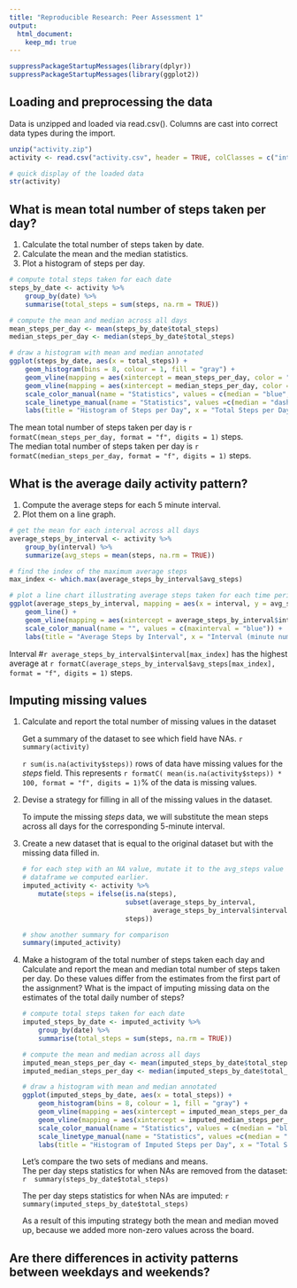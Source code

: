 ```yaml
---
title: "Reproducible Research: Peer Assessment 1"
output: 
  html_document:
    keep_md: true
---
```


```r
suppressPackageStartupMessages(library(dplyr))
suppressPackageStartupMessages(library(ggplot2))
```

## Loading and preprocessing the data
Data is unzipped and loaded via read.csv(). Columns are cast into correct data types during the import.
```r
unzip("activity.zip")
activity <- read.csv("activity.csv", header = TRUE, colClasses = c("integer", "Date", "integer"))

# quick display of the loaded data
str(activity)
```


## What is mean total number of steps taken per day?

1. Calculate the total number of steps taken by date.
1. Calculate the mean and the median statistics.
1. Plot a histogram of steps per day.

``` r
# compute total steps taken for each date
steps_by_date <- activity %>%
    group_by(date) %>%
    summarise(total_steps = sum(steps, na.rm = TRUE))

# compute the mean and median across all days
mean_steps_per_day <- mean(steps_by_date$total_steps)
median_steps_per_day <- median(steps_by_date$total_steps)

# draw a histogram with mean and median annotated
ggplot(steps_by_date, aes(x = total_steps)) +
    geom_histogram(bins = 8, colour = 1, fill = "gray") + 
    geom_vline(mapping = aes(xintercept = mean_steps_per_day, color = "mean", linetype = "mean")) + 
    geom_vline(mapping = aes(xintercept = median_steps_per_day, color = "median", linetype = "median")) +
    scale_color_manual(name = "Statistics", values = c(median = "blue", mean = "red")) +
    scale_linetype_manual(name = "Statistics", values =c(median = "dashed", mean = "dotted")) + 
    labs(title = "Histogram of Steps per Day", x = "Total Steps per Day")

```

The mean total number of steps taken per day is `r formatC(mean_steps_per_day, format = "f", digits = 1)` steps.  
The median total number of steps taken per day is `r formatC(median_steps_per_day, format = "f", digits = 1)` steps.

## What is the average daily activity pattern?
1. Compute the average steps for each 5 minute interval.
2. Plot them on a line graph.

``` r
# get the mean for each interval across all days
average_steps_by_interval <- activity %>%
    group_by(interval) %>%
    summarize(avg_steps = mean(steps, na.rm = TRUE))

# find the index of the maximum average steps
max_index <- which.max(average_steps_by_interval$avg_steps)

# plot a line chart illustrating average steps taken for each time period
ggplot(average_steps_by_interval, mapping = aes(x = interval, y = avg_steps)) + 
    geom_line() +
    geom_vline(mapping = aes(xintercept = average_steps_by_interval$interval[max_index], color = "maxinterval"), linetype = "dashed") +
    scale_color_manual(name = "", values = c(maxinterval = "blue")) +
    labs(title = "Average Steps by Interval", x = "Interval (minute number)", y = "Average Steps")
```

Interval #`r average_steps_by_interval$interval[max_index]` has the highest average at `r formatC(average_steps_by_interval$avg_steps[max_index], format = "f", digits = 1)` steps.

## Imputing missing values

1. Calculate and report the total number of missing values in the dataset  
    
    Get a summary of the dataset to see which field have NAs.
    ```r
    summary(activity)
    ```
    
    `r sum(is.na(activity$steps))` rows of data have missing values for the *steps* field.
    This represents `r formatC( mean(is.na(activity$steps)) * 100, format = "f", digits = 1)`% of the data
    is missing values.

1. Devise a strategy for filling in all of the missing values in the dataset.

    To impute the missing *steps* data, we will substitute the mean steps across all days for the corresponding
    5-minute interval.

1. Create a new dataset that is equal to the original dataset but with the missing data filled in.
    
    ``` r
    
    # for each step with an NA value, mutate it to the avg_steps value from the average_steps_by_interval
    # dataframe we computed earlier.
    imputed_activity <- activity %>%
        mutate(steps = ifelse(is.na(steps), 
                              subset(average_steps_by_interval, 
                                     average_steps_by_interval$interval == interval)$avg_steps, 
                              steps))
    
    # show another summary for comparison
    summary(imputed_activity)
    ```

1. Make a histogram of the total number of steps taken each day and Calculate and report the mean and median total number of steps taken per day. Do these values differ from the estimates from the first part of the assignment? What is the impact of imputing missing data on the estimates of the total daily number of steps?

    ``` r
    # compute total steps taken for each date
    imputed_steps_by_date <- imputed_activity %>%
        group_by(date) %>%
        summarise(total_steps = sum(steps, na.rm = TRUE))
    
    # compute the mean and median across all days
    imputed_mean_steps_per_day <- mean(imputed_steps_by_date$total_steps)
    imputed_median_steps_per_day <- median(imputed_steps_by_date$total_steps)
    
    # draw a histogram with mean and median annotated
    ggplot(imputed_steps_by_date, aes(x = total_steps)) +
        geom_histogram(bins = 8, colour = 1, fill = "gray") + 
        geom_vline(mapping = aes(xintercept = imputed_mean_steps_per_day, color = "mean", linetype = "mean")) + 
        geom_vline(mapping = aes(xintercept = imputed_median_steps_per_day, color = "median", linetype = "median")) +
        scale_color_manual(name = "Statistics", values = c(median = "blue", mean = "red")) +
        scale_linetype_manual(name = "Statistics", values =c(median = "dashed", mean = "dotted")) + 
        labs(title = "Histogram of Imputed Steps per Day", x = "Total Steps per Day")
        
    ```
    
    Let's compare the two sets of medians and means.  
    The per day steps statistics for when NAs are removed from the dataset:
    ``` r
    summary(steps_by_date$total_steps)
    ```
    
    The per day steps statistics for when NAs are imputed:
    ``` r
    summary(imputed_steps_by_date$total_steps)
    ```
    
    As a result of this imputing strategy both the mean and median moved up, because we added more non-zero
    values across the board.
    
## Are there differences in activity patterns between weekdays and weekends?
